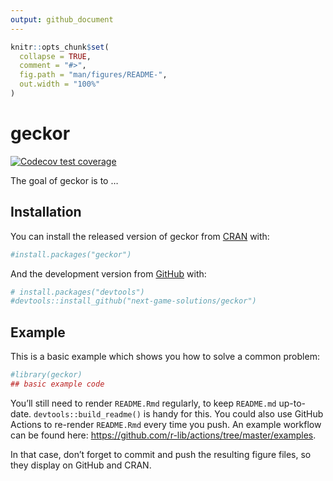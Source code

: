 ```yaml
---
output: github_document
---
```


<!-- README.md is generated from README.Rmd. Please edit that file -->

```r
knitr::opts_chunk$set(
  collapse = TRUE,
  comment = "#>",
  fig.path = "man/figures/README-",
  out.width = "100%"
)
```

# geckor

<!-- badges: start -->
[![Codecov test coverage](https://codecov.io/gh/next-game-solutions/geckor/branch/main/graph/badge.svg)](https://codecov.io/gh/next-game-solutions/geckor?branch=main)
<!-- badges: end -->

The goal of geckor is to ...

## Installation

You can install the released version of geckor from [CRAN](https://CRAN.R-project.org) with:

``` r
#install.packages("geckor")
```

And the development version from [GitHub](https://github.com/) with:

``` r
# install.packages("devtools")
#devtools::install_github("next-game-solutions/geckor")
```
## Example

This is a basic example which shows you how to solve a common problem:

```r
#library(geckor)
## basic example code
```


You'll still need to render `README.Rmd` regularly, to keep `README.md` up-to-date. `devtools::build_readme()` is handy for this. You could also use GitHub Actions to re-render `README.Rmd` every time you push. An example workflow can be found here: <https://github.com/r-lib/actions/tree/master/examples>.

In that case, don't forget to commit and push the resulting figure files, so they display on GitHub and CRAN.
